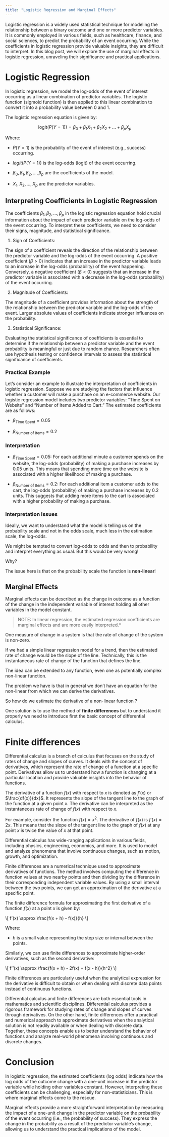 ```yaml
---
title: "Logistic Regression and Marginal Effects"
---
```


::: justify
Logistic regression is a widely used statistical technique for modeling the relationship between a binary outcome and one or more predictor variables. It is commonly employed in various fields, such as healthcare, finance, and social sciences, to predict the probability of an event occurring. While the coefficients in logistic regression provide valuable insights, they are difficult to interpret. In this blog post, we will explore the use of marginal effects in logistic regression, unraveling their significance and practical applications.

# Logistic Regression

In logistic regression, we model the log-odds of the event of interest occurring as a linear combination of predictor variables. The logistic function (sigmoid function) is then applied to this linear combination to convert it into a probability value between 0 and 1.

The logistic regression equation is given by:

$$\text{logit}(P(Y=1)) = \beta_0 + \beta_1X_1 + \beta_2X_2 + ... + \beta_pX_p$$

Where:

-   $P(Y=1)$ is the probability of the event of interest (e.g., success) occurring.

-   $logit (P(Y=1))$ is the log-odds (logit) of the event occurring.

-   $\beta_0, \beta_1, \beta_2, ..., \beta_p$ are the coefficients of the model.

-   $X_1, X_2, ..., X_p$ are the predictor variables.

## Interpreting Coefficients in Logistic Regression

The coefficients $\beta_1, \beta_2, ..., \beta_p$ in the logistic regression equation hold crucial information about the impact of each predictor variable on the log-odds of the event occurring. To interpret these coefficients, we need to consider their signs, magnitude, and statistical significance.

1.  Sign of Coefficients:

The sign of a coefficient reveals the direction of the relationship between the predictor variable and the log-odds of the event occurring. A positive coefficient ($\beta > 0$) indicates that an increase in the predictor variable leads to an increase in the log-odds (probability) of the event happening. Conversely, a negative coefficient ($\beta < 0$) suggests that an increase in the predictor variable is associated with a decrease in the log-odds (probability) of the event occurring.

2.  Magnitude of Coefficients:

The magnitude of a coefficient provides information about the strength of the relationship between the predictor variable and the log-odds of the event. Larger absolute values of coefficients indicate stronger influences on the probability.

3.  Statistical Significance:

Evaluating the statistical significance of coefficients is essential to determine if the relationship between a predictor variable and the event probability is meaningful or just due to random chance. Researchers often use hypothesis testing or confidence intervals to assess the statistical significance of coefficients.

### Practical Example

Let's consider an example to illustrate the interpretation of coefficients in logistic regression. Suppose we are studying the factors that influence whether a customer will make a purchase on an e-commerce website. Our logistic regression model includes two predictor variables: "Time Spent on Website" and "Number of Items Added to Cart." The estimated coefficients are as follows:

-   $\beta_{\text{Time Spent}} = 0.05$

-   $\beta_{\text{Number of Items}} = 0.2$

### Interpretation

-   $\beta_{\text{Time Spent}} = 0.05$: For each additional minute a customer spends on the website, the log-odds (probability) of making a purchase increases by 0.05 units. This means that spending more time on the website is associated with a higher likelihood of making a purchase.

-   $\beta_{\text{Number of Items}} = 0.2$: For each additional item a customer adds to the cart, the log-odds (probability) of making a purchase increases by 0.2 units. This suggests that adding more items to the cart is associated with a higher probability of making a purchase.

### Interpretation Issues

Ideally, we want to understand what the model is telling us on the probability scale and not in the odds scale, much less in the estimation scale, the log-odds.

We might be tempted to convert log-odds to odds and then to probability and interpret everything as usual. But this would be very wrong!

Why?

The issue here is that on the probability scale the function is **non-linear**!

## Marginal Effects

Marginal effects can be described as the change in outcome as a function of the change in the independent variable of interest holding all other variables in the model constant.

> NOTE: In linear regression, the estimated regression coefficients are marginal effects and are more easily interpreted.\*

One measure of change in a system is that the rate of change of the system is non-zero.

If we had a simple linear regression model for a trend, then the estimated rate of change would be the slope of the line. Technically, this is the instantaneous rate of change of the function that defines the line.

The idea can be extended to any function, even one as potentially complex non-linear function.

The problem we have is that in general we don't have an equation for the non-linear from which we can derive the derivatives.

So how do we estimate the derivative of a non-linear function ?

One solution is to use the method of **finite differences** but to understand it properly we need to introduce first the basic concept of differential calculus.

# Finite differences

Differential calculus is a branch of calculus that focuses on the study of rates of change and slopes of curves. It deals with the concept of derivatives, which represent the rate of change of a function at a specific point. Derivatives allow us to understand how a function is changing at a particular location and provide valuable insights into the behavior of functions.

The derivative of a function $f(x)$ with respect to $x$ is denoted as $f'(x)$ or $\frac{df(x)}{dx}$. It represents the slope of the tangent line to the graph of the function at a given point $x$. The derivative can be interpreted as the instantaneous rate of change of $f(x)$ with respect to $x$.

For example, consider the function $f(x) = x^2$. The derivative of $f(x)$ is $f'(x) = 2x$. This means that the slope of the tangent line to the graph of $f(x)$ at any point $x$ is twice the value of $x$ at that point.

Differential calculus has wide-ranging applications in various fields, including physics, engineering, economics, and more. It is used to model and analyze phenomena that involve continuous changes, such as motion, growth, and optimization.

Finite differences are a numerical technique used to approximate derivatives of functions. The method involves computing the difference in function values at two nearby points and then dividing by the difference in their corresponding independent variable values. By using a small interval between the two points, we can get an approximation of the derivative at a specific point.

The finite difference formula for approximating the first derivative of a function $f(x)$ at a point $x$ is given by:

\\\[ f'(x) \\approx \\frac{f(x + h) - f(x)}{h} \\\]

Where:

-   $h$ is a small value representing the step size or interval between the points.

Similarly, we can use finite differences to approximate higher-order derivatives, such as the second derivative:

\\\[ f''(x) \\approx \\frac{f(x + h) - 2f(x) + f(x - h)}{h\^2} \\\]

Finite differences are particularly useful when the analytical expression for the derivative is difficult to obtain or when dealing with discrete data points instead of continuous functions.

Differential calculus and finite differences are both essential tools in mathematics and scientific disciplines. Differential calculus provides a rigorous framework for studying rates of change and slopes of curves through derivatives. On the other hand, finite differences offer a practical and numerical approach to approximate derivatives when the analytical solution is not readily available or when dealing with discrete data. Together, these concepts enable us to better understand the behavior of functions and analyze real-world phenomena involving continuous and discrete changes.

# Conclusion

In logistic regression, the estimated coefficients (log odds) indicate how the log odds of the outcome change with a one-unit increase in the predictor variable while holding other variables constant. However, interpreting these coefficients can be challenging, especially for non-statisticians. This is where marginal effects come to the rescue.

Marginal effects provide a more straightforward interpretation by measuring the impact of a one-unit change in the predictor variable on the probability of the event occurring (i.e., the probability of success). They express the change in the probability as a result of the predictor variable's change, allowing us to understand the practical implications of the model.
:::
